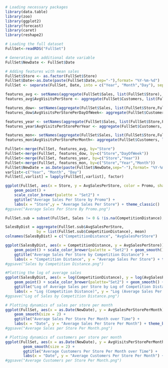 
```r
# Loading necessary packages
library(data.table)
library(zoo)
library(ggplot2)
library(forecast)
library(caret)
library(reshape2) 
```

```r
# Loading the full dataset
FullSet<-readRDS("FullSet")
```

```r
# Generating an additional date variable
FullSet$NewDate <- FullSet$Date 
```

```r
# Adding features with mean sales 
FullSet$Store <- as.factor(FullSet$Store)
FullSet$Date<-as.Date(paste(FullSet$Date,sep="-"),format= "%Y-%m-%d")
FullSet <- separate(FullSet, Date, into = c("Year", "Month","Day"), sep="-")

features_avg <- setNames(aggregate(FullSet$Sales, list(FullSet$Store), mean),c("Store","AvgSalesPerStore"))
features_avg$AvgVisitsPerStore <- aggregate(FullSet$Customers, list(FullSet$Store), mean)[,2]

features_dow<- setNames(aggregate(FullSet$Sales, list(FullSet$Store,FullSet$DayOfWeek), mean),c("Store","DayOfWeek","AvgSalesPerStorePerDayOfWeek"))
features_dow$AvgVisitsPerStorePerDayOfWeek<- aggregate(FullSet$Customers, list(FullSet$Store,FullSet$DayOfWeek), mean)[,3]

features_year <- setNames(aggregate(FullSet$Sales, list(FullSet$Store,FullSet$Year), mean),c("Store","Year","AvgSalesPerStorePerYear"))
features_year$AvgVisitsPerStorePerYear <- aggregate(FullSet$Customers, list(FullSet$Store,FullSet$Year), mean)[,3]

features_mon<- setNames(aggregate(FullSet$Sales, list(FullSet$Store,FullSet$Year,FullSet$Month), mean),c("Store","Year","Month","AvgSalesPerStorePerMonth"))
features_mon$AvgVisitsPerStorePerMonth<- aggregate(FullSet$Customers, list(FullSet$Store,FullSet$Year,FullSet$Month), mean)[,4]
```

```r
FullSet<-merge(FullSet, features_avg, by="Store")
FullSet<-merge(FullSet, features_dow, by=c("Store","DayOfWeek"))
FullSet<-merge(FullSet, features_year, by=c("Store","Year"))
FullSet<-merge(FullSet, features_mon, by=c("Store","Year","Month"))
FullSet$NewDate = as.Date(paste(FullSet$NewDate,sep="-"),format= "%Y-%m-%d")
varlist<-c("Year", "Month", "Day")
FullSet[,varlist] = lapply(FullSet[,varlist], factor)
```

```r
ggplot(FullSet, aes(x = Store, y = AvgSalesPerStore, color = Promo, shape = Promo)) +
    geom_point() +
    scale_color_brewer(palette = "Set2") +
    ggtitle("Average Sales Per Store by Promo") +
    labs(x = "Store",y = "Average Sales Per Store") + theme_classic()
#ggsave("Average Sales Per Store By Promo.png")
```

```r
FullSet.sub = subset(FullSet, Sales != 0 & !is.na(CompetitionDistance), drop = TRUE)

SalesByDist = aggregate(FullSet.sub$AvgSalesPerStore, 
              by = list(FullSet.sub$CompetitionDistance), mean)
colnames(SalesByDist) = c("CompetitionDistance", "AvgSalesPerStore")

ggplot(SalesByDist, aes(x = CompetitionDistance, y = AvgSalesPerStore)) + 
    geom_point() + scale_color_brewer(palette = "Set2") + geom_smooth() +
    ggtitle("Average Sales Per Store by Competition Distance") +
    labs(x = "Competition Distance", y = "Average Sales Per Store") + theme_bw()
#ggsave("Sales by Competition Distance.png")
```
```r
#Plotting the log of average sales
ggplot(SalesByDist, aes(x = log(CompetitionDistance), y = log(AvgSalesPerStore))) + 
    geom_point() + scale_color_brewer(palette="Set2") + geom_smooth() +
    ggtitle("Log of Average Sales per Store by Log of Competition Distance") +
    labs(x = "Log (Competition Distance)", y = "Log (Average Sales Per Store)") + theme_bw()
#ggsave("Log of Sales by Competition Distance.png")
```

```r
# Plotting dynamics of sales per store per month
ggplot(FullSet, aes(x = as.Date(NewDate), y = AvgSalesPerStorePerMonth)) +
    geom_smooth(size = 2) +
    ggtitle("Average Sales Per Store Per Month over Time") +
    labs(x = "Date", y = "Average Sales Per Store Per Month") + theme_bw()
#ggsave("Average Sales per Store Per Month.png")
```

```r
# Plotting dynamics of customers per store per month
ggplot(FullSet, aes(x = as.Date(NewDate), y = AvgVisitsPerStorePerMonth)) +
        geom_smooth(size = 2) + 
        ggtitle("Average Customers Per Store Per Month over Time") +
        labs(x = "Date", y = "Average Customers Per Store Per Month") + theme_bw()
#ggsave("Average Customers per Store Per Month.png")
```